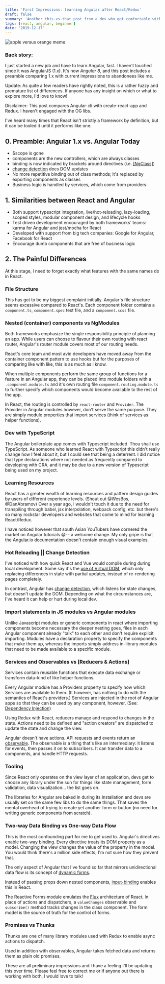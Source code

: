 ```yaml
---
title: 'First Impressions: learning Angular after React/Redux'
draft: false
summary: 'Another this-vs-that post from a dev who got comfortable with React D:'
tags: [react, angular, beginner]
date: '2019-12-17'
---
```


![apple versus orange meme](/static/images/blog/apple-orange.webp)

### Back story:

I just started a new job and have to learn Angular, fast. I haven't touched since it was AngularJS (1.x). It's now _Angular 8_, and this post includes a preamble comparing 1.x with current impressions to abandonees like me.

Update: As quite a few readers have rightly noted, this is a rather fuzzy and premature list of differences. If anyone has any insight on which or what to explore more, I'd love to know!

Disclaimer: This post compares Angular-cli with create-react-app and Redux. I haven't engaged with the OG libs.

I've heard many times that React isn't strictly a framework by definition, but it can be tooled it until it performs like one.

## 0. Preamble: Angular 1.x vs. Angular Today

- $scope is gone
- components are the new controllers, which are always classes
- binding is now indicated by brackets around directives (i.e. [[NgClass]](https://angular.io/api/common/NgClass))
- [change detection](https://blog.thoughtram.io/angular/2016/02/22/angular-2-change-detection-explained.html) does DOM updates
- No more repetitive binding out of class methods; it's replaced by exporting components as classes
- Business logic is handled by services, which come from providers

## 1. Similarities between React and Angular

- Both support typescript integration, live/hot-reloading, lazy-loading, scoped styles, modular component design, and lifecycle hooks
- Test driven development encouraged by both frameworks' teams: karma for Angular and jest/mocha for React
- Developed with support from big tech companies: Google for Angular, Facebook for React
- Encourage dumb components that are free of business logic

## 2. The Painful Differences

At this stage, I need to forget exactly what features with the same names do in React.

### File Structure

This has got to be my biggest complaint initially. Angular's file structure seems excessive compared to React's. Each component folder contains a `component.ts`, `component.spec` test file, and a `component.scss` file.

### Nested (container) components vs NgModules

Both frameworks emphasize the single responsibility principle of planning an app. While users can choose to flavour their own routing with react router, Angular's router module covers most of our routing needs.

React's core team and most avid developers have moved away from the container component pattern to use hooks but for the purposes of comparing like with like, this is as much as I know.

When multiple components perform the same group of functions for a feature in an Angular app, they can be placed into module folders with a `.component.module.ts` and it's own routing file `component.routing.module.ts` to further specify which components would become available to the rest of the app.

In React, the routing is controlled by `react-router` and `Provider`. The Provider in Angular modules however, don't serve the same purpose. They are simply module properties that import services (think of services as helper functions).

### Dev with TypeScript

The Angular boilerplate app comes with Typescript included. Thou shall use TypeScript. As someone who learned React with Typescript this didn't really change how I feel about it, but I could see that being a deterrent. I did notice that type declarations where not needed as frequently compared to developing with CRA, and it may be due to a new version of Typescript being used on my project.

### Learning Resources

React has a greater wealth of learning resources and pattern design guides by users of different experience levels. (Shout out @WesBos, @DanAbramov) Over a year ago, I wouldn't touch it due to the need for transpiling through babel, jsx interpolation, webpack config, etc. but there's so many rockstar developers and websites that come to mind for learning React/Redux.

I have noticed however that south Asian YouTubers have cornered the market on Angular tutorials 😁-- a welcome change. My only gripe is that the Angular.io documentation doesn't contain enough visual examples.

### Hot Reloading || Change Detection

I've noticed with how quick React and Vue would compile during during local development. Some say it's the [use of Virtual DOM](https://programmingwithmosh.com/react/react-virtual-dom-explained/), which only replacing differences in state with partial updates, instead of re-rendering pages completely.

In contrast, Angular has [change detection](https://indepth.dev/a-gentle-introduction-into-change-detection-in-angular/), which listens for state changes, but doesn't update the DOM. Depending on what the circumstances are, I've heard it can help or hurt during local dev.

### Import statements in JS modules vs Angular modules

Unlike Javascript modules or generic components in react where importing components become necessary the deeper nesting goes, files in each Angular component already "talk" to each other and don't require explicit importing. Modules have a declaration property to specify the components that make them up, whereas the imports simply address in-library modules that need to be made available to a specific module.

### Services and Observables vs [Reducers & Actions]

Services contain reusable functions that execute data exchange or transform data–kind of like helper functions.

Every Angular module has a Providers property to specify how which Services are available to them. (It however, has nothing to do with the semantics of React's providers.) Services are injected in the root of Angular apps so that they can be used by any component, however. (See: [Dependency Injection](https://angular.io/guide/dependency-injection))

Using Redux with React, reducers manage and respond to changes in the state. Actions need to be defined and "action creators" are dispatched to update the state and change the view.

Angular doesn't have actions. API requests and events return an [observable](https://angular.io/guide/observables-in-angular). The observable is a thing that's like an intermediary: it listens for events, then passes it on to subscribers. It can transfer data to a components, and handle HTTP requests.

### Tooling

Since React only operates on the view layer of an application, devs get to choose any library under the sun for things like state management, form validation, data visualization... the list goes on.

The libraries for Angular are baked in during its installation and devs are usually set on the same few libs to do the same things. That saves the mental overhead of trying to create yet another form or button (no need for writing generic components from scratch).

### Two-way Data Binding vs One-way Data Flow

This is the most confounding part for me to get used to. Angular's directives enable two-way binding. Every directive treats its DOM property as a model. Changing the view changes the value of the property in the model. You would think there's a million side effects; I'm not sure how they prevent that.

The only aspect of Angular that I've found so far that mirrors unidirectional data flow is its concept of [dynamic forms](https://angular.io/guide/dynamic-form).

Instead of passing props down nested components, [input-binding](https://angular.io/guide/component-interaction#pass-data-from-parent-to-child-with-input-binding) enables this in React.

The Reactive Forms module emulates the [Flux](https://facebook.github.io/flux/docs/in-depth-overview#structure-and-data-flow) architecture of React. In place of actions and dispatchers, a `valueChanges` observable and `subscribe()` method tracks changes in the class component. The form model is the source of truth for the control of forms.

### Promises vs Thunks

Thunks are one of many library modules used with Redux to enable async actions to dispatch.

Used in addition with observables, Angular takes fetched data and returns them as plain old promises.

These are all preliminary impressions and I have a feeling I'll be updating this over time. Please feel free to correct me or if anyone out there is working with both, I would love to talk!
